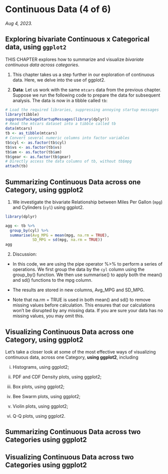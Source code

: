 # Continuous Data (4 of 6)

*Aug 4, 2023.*

## Exploring bivariate Continuous x Categorical data, using **`ggplot2`**

THIS CHAPTER explores how to summarize and visualize *bivariate continuous data across categories*.

1.  This chapter takes us a step further in our exploration of continuous data. Here, we delve into the use of ggplot2.

2.  **Data**: Let us work with the same `mtcars` data from the previous chapter. Suppose we run the following code to prepare the data for subsequent analysis. The data is now in a tibble called `tb`:

```r
# Load the required libraries, suppressing annoying startup messages
library(tibble) 
suppressPackageStartupMessages(library(dplyr))
# Read the mtcars dataset into a tibble called tb
data(mtcars)
tb <- as_tibble(mtcars)
# Convert several numeric columns into factor variables
tb$cyl <- as.factor(tb$cyl)
tb$vs <- as.factor(tb$vs)
tb$am <- as.factor(tb$am)
tb$gear <- as.factor(tb$gear)
# Directly access the data columns of tb, without tb$mpg
attach(tb)
```

## Summarizing Continuous Data across one Category, **using ggplot2**

1.  We investigate the bivariate Relationship between Miles Per Gallon (`mpg`) and Cylinders (`cyl`) using ggplot2.

```r
library(dplyr)

agg <- tb %>%
  group_by(cyl) %>%
  summarise(Avg_MPG = mean(mpg, na.rm = TRUE),
            SD_MPG = sd(mpg, na.rm = TRUE)) 
agg
```

2.  Discussion:

-   In this code, we are using the pipe operator %\>% to perform a series of operations. We first group the data by the `cyl` column using the group_by() function. We then use summarise() to apply both the mean() and sd() functions to the mpg column.

-   The results are stored in new columns, Avg_MPG and SD_MPG.

-   Note that na.rm = TRUE is used in both mean() and sd() to remove missing values before calculation. This ensures that our calculations won't be disrupted by any missing data. If you are sure your data has no missing values, you may omit this.

## Visualizing Continuous Data across one Category, **using ggplot2**

Let's take a closer look at some of the most effective ways of visualizing continuous data, across one Category, **using ggplot2**, including

(i) Histograms, using ggplot2;

(ii) PDF and CDF Density plots, using ggplot2;

(iii) Box plots, using ggplot2;

(iv) Bee Swarm plots, using ggplot2;

(v) Violin plots, using ggplot2;

(vi) Q-Q plots, using ggplot2.

## Summarizing Continuous Data across two Categories **using ggplot2**

## Visualizing Continuous Data across two Categories **using ggplot2**

